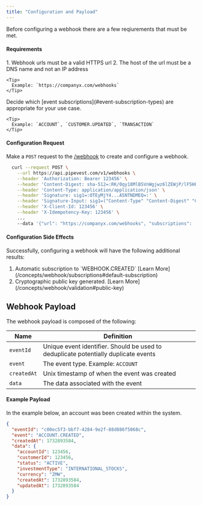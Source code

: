 ```yaml
---
title: "Configuration and Payload"
---
```


<Note>
  Before configuring a webhook there are a few reqiurements that must be met.
</Note>

#### Requirements

<Steps>
  <Step title="Define Webook Url">
    1. Webhook urls must be a valid HTTPS url
    2. The host of the url must be a DNS name and not an IP address

    <Tip>
      Example: `https://companyx.com/webhooks`
    </Tip>

  </Step>
  <Step title="Determine Event Subscriptions">
    Decide which [event subscriptions](#event-subscription-types) are appropriate for your use case.

    <Tip>
      Example: `ACCOUNT`, `CUSTOMER.UPDATED`, `TRANSACTION`
    </Tip>

  </Step>
</Steps>

#### Configuration Request

Make a `POST` request to the [/webhook](/api-reference/endpoint/webhooks/create) to create and configure a webhook.

```bash
  curl --request POST \
    --url https://api.pipevest.com/v1/webhooks \
    --header 'Authorization: Bearer 123456' \
    --header 'Content-Digest: sha-512=:RK/0qy18MlBSVnWgjwz6lZEWjP/lF5HF9bvEF8FabDg=:' \
    --header 'Content-Type: application/application/json' \
    --header 'Signature: sig1=:OTEyMjY4...A5NTNDMEQ=:' \
    --header 'Signature-Input: sig1=("Content-Type" "Content-Digest" "Content-Length" "Authorization" "X-Client-Id" "X-Idempotency-Key" "@method" "@target-uri" "@path" "@query");keyid="staging-pipevest-ed25519";created=1732893484;expires=1732893584' \
    --header 'X-Client-Id: 123456' \
    --header 'X-Idempotency-Key: 123456' \
    ...
    --data '{"url": "https://companyx.com/webhooks", "subscriptions": ["ACCOUNT", "CUSTOMER.UPDATED", "TRANSACTION"]}'
```

#### Configuration Side Effects

Successfully, configuring a webhook will have the following additional results:

1. <div>
     Automatic subscription to `WEBHOOK.CREATED` <Icon icon="lightbulb" />
     [Learn More](/concepts/webhook/subscriptions#default-subscription)
   </div>
2. <div>
     Cryptographic public key generated. <Icon icon="lightbulb" />
     [Learn More](/concepts/webhook/validation#public-key)
   </div>

## Webhook Payload

The webhook payload is composed of the following:

| Name        | Definition                                                                          |
| ----------- | ----------------------------------------------------------------------------------- |
| `eventId`   | Unique event identifier. Should be used to deduplicate potentially duplicate events |
| `event`     | The event type. Example: `ACCOUNT`                                                  |
| `createdAt` | Unix timestamp of when the event was created                                        |
| `data`      | The data associated with the event                                                  |

#### Example Payload

In the example below, an account was been created within the system.

```json
{
  "eventId": "c00ec5f3-bbf7-4284-9e2f-88d886f5068c",
  "event": "ACCOUNT.CREATED",
  "createdAt": 1732893584,
  "data": {
    "accountId": 123456,
    "customerId": 123456,
    "status": "ACTIVE",
    "investmentType": "INTERNATIONAL_STOCKS",
    "currency": "ZMW",
    "createdAt": 1732893584,
    "updatedAt": 1732893584
  }
}
```
